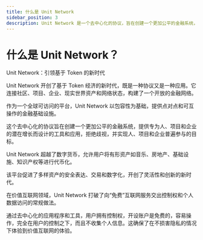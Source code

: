 ```yaml
---
title: 什么是 Unit Network
sidebar_position: 3
description: Unit Network 是一个去中心化的协议，旨在创建一个更加公平的金融系统，提供专为人、项目和企业的潜在增长而设计的工具和应用，拒绝歧视，并实现人、项目和企业普遍参与的目标。
---
```


# 什么是 Unit Network？

Unit Network：引领基于 Token 的新时代

Unit Network 开创了基于 Token 经济的新时代，既是一种协议又是一种应用。它连接社区、项目、企业、现实世界资产和网络状态，构建了一个开放的金融网络。

作为一个全球可访问的平台，Unit Network 以包容性为基础，提供点对点和可互操作的金融基础设施。

这个去中心化的协议旨在创建一个更加公平的金融系统，提供专为人、项目和企业的潜在增长而设计的工具和应用，拒绝歧视，并实现人、项目和企业普遍参与的目标。

Unit Network 超越了数字货币，允许用户将有形资产如音乐、房地产、基础设施、知识产权等进行代币化。

该平台促进了多样资产的安全表达、交易和数字化，开创了灵活性和创新的新时代。

在价值互联网领域，Unit Network 打破了向“免费”互联网服务交出控制权和个人数据访问的常规做法。

通过去中心化的应用程序和工具，用户拥有控制权，开设账户是免费的，容易操作，完全在用户的控制之下，而且不收集个人信息。这确保了在不损害隐私的情况下体验到价值互联网的体验。
